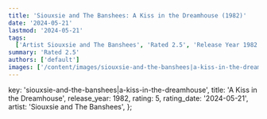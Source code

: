 ```yaml
---
title: 'Siouxsie and The Banshees: A Kiss in the Dreamhouse (1982)'
date: '2024-05-21'
lastmod: '2024-05-21'
tags:
  ['Artist Siouxsie and The Banshees', 'Rated 2.5', 'Release Year 1982', 'Release Decade 1980']
summary: 'Rated 2.5'
authors: ['default']
images: ['/content/images/siouxsie-and-the-banshees|a-kiss-in-the-dreamhouse.jpg']
---
```


  key: 'siouxsie-and-the-banshees|a-kiss-in-the-dreamhouse',
  title: 'A Kiss in the Dreamhouse',
  release_year: 1982,
  rating: 5,
  rating_date: '2024-05-21',
  artist: 'Siouxsie and The Banshees',
};

<MusicRating data={data} />
